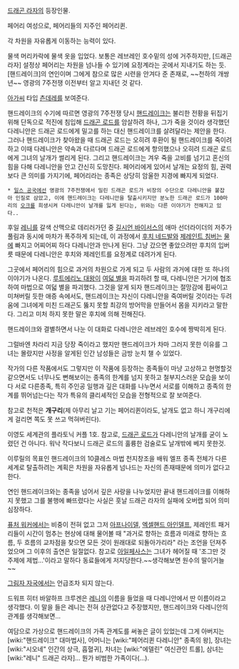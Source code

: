 [[드래곤 라자]]의 등장인물.

페어리 여성으로, 페어리들의 지주인 페어리퀸. 

각 차원을 자유롭게 이동하는 능력이 있다.

물색 머리카락에 물색 옷을 입었다. 보통은 레브레인 호수밑의 성에 거주하지만, [드래곤 라자] 설정상 페어리는 차원을 넘나들 수 있기에 요정계라는 곳에서 지내기도 하는 듯. [핸드레이크]의 연인이며 그에게 참으로 많은 시련을 안겨다 준 존재로, ~~천하의 개쌍년~~ 영광의 7주전쟁 이전부터 알고 지내던 것 같다.

[[아가씨]] 타입 [[츤데레]]를 보여준다.

핸드레이크의 수기에 따르면 영광의 7주전쟁 당시 [[핸드레이크]]는 불리한 전황을 뒤집기 위해 단독으로 적진에 침입해 [[드래곤 로드]]를 암살하려 하나, 그가 죽을 것이라 생각했던 다레니안은 드래곤 로드에게 밀고를 하는 대신 핸드레이크를 살려달라는 제안을 한다. 그러나 핸드레이크가 찾아왔을 때 드래곤 로드는 오히려 후환이 될 핸드레이크를 죽이려 하고 이때 다레니안은 약속과 다르다며 드래곤 로드에게 항의했으나 오히려 드래곤 로드에게 그녀의 날개가 썰리게 된다. 그리고 핸드레이크는 겨우 죽을 고비를 넘기고 혼신의 힘을 다해 다레니안을 안고 간신히 도망친다. 페어리에게 있어서 날개는 요정의 힘, 권력보다 큰 의미를 가지기에, 페어리라는 종족은 상당히 암울한 지경에 빠지게 되었다. 

 * [[일스 공국]]에선 영광의 7주전쟁에서 밀린 드래곤 로드가 비장의 수단으로 다레니안을 붙잡아 인질로 삼았고, 이에 핸드레이크는 다레니안을 탈출시키지만 분노한 드래곤 로드가 100마리의 [[오크]]를 희생시켜 다레니안이 날개를 잃게 된다는, 위와는 다른 이야기가 전해지고 있다..

후일 [[레니]]를 갈색 산맥으로 데리러가던 중 [[길시언 바이서스]]의 애마 선더라이더의 저주가 풀림과 동시에 마차가 폭주하게 되는데, 이 과정에서 [[후치 네드발]]와 [[제레인트 침버]]는 [[물]]에 빠지고 어찌어찌 하다 다레니안과 만나게 된다. 그냥 갔으면 좋았으려만 후치의 입버릇 때문에 다레니안은 후치와 제레인트를 요정계로 데려가게 된다.

그곳에서 페어리의 힘으로 과거의 차원으로 가게 되고 두 사람의 과거에 대한 또 하나의 이야기가 나온다. [[루트에리노 대왕]]이 [[여덟 별]]을 파괴하려 할 때, 다레니안은 거기에 협조하여 마법으로 여덟 별을 파괴했다. 그것을 알게 되자 핸드레이크는 절망감에 휩싸이고 미쳐버릴 듯한 애증 속에서도, 핸드레이크는 자신이 다레니안을 죽여버릴 것이라는 두려움에 그녀에게 미친 드래곤도 뚫지 못할 최강의 방어막을 만들어서 몸을 지키라고 말한다. 그리고 미처 하지 못한 말은 후치에 의해 전해진다.

핸드레이크와 결별하면서 나눈 이 대화로 다레니안은 레브레인 호수에 짱박히게 된다.

그럴바엔 차라리 지금 당장 죽이라고 했지만 핸드레이크가 차마 그러지 못한 이유를 그녀는 몰랐지만 사정을 알게된 인간 남성들은 금방 눈치 챌 수 있었다.

작가의 다른 작품에서도 그렇지만 이 작품에 등장하는 종족들이 마냥 고상하고 현명할것같으면서도 너무나도 뻔해보이는 종족의 한계를 넘지 못하고 철부지스러운 모습을 보이다 서로 다른종족, 특히 주인공 일행과 깊은 대화를 나누면서 서로를 이해하고 종족의 한계를 뛰어넘는다는 작가 특유의 클리셰적인 모습을 전형적으로 잘 보여준다. 

참고로 천적은 '''개구리'''(제 아무리 날고 기는 페어리퀸이라도, 날개도 없고 하니 개구리에게 걸리면 쪽도 못 쓰고 먹혀버린다).

이영도 세계관의 플라토닉 커플 1호. 참고로, [[드래곤 로드]]가 다레니안의 날개를 굳이 노렸던 건 아니다. 워낙 작다보니 드래곤 로드의 훌륭한 검술로도 날개밖에 베지 못한것.

이루릴의 목표인 핸드레이크의 10클레스 마법 천지창조을 배워 엘프 종족 전체가 다른 세계로 탈출하려는 계획은 차원을 자유롭게 넘나드는 자신의 존재때문에 의미가 없다고 한다.


연인 핸드레이크와는 종족을 넘어서 깊은 사랑을 나누었지만 끝내 핸드레이크를 이해하지 못했고 그를 불행에 빠뜨렸다는 사실은 훗날 드래곤 라자의 실패에 오버랩 되어 의미심장하다.

[[퓨처 워커]]에서는 비중이 전혀 없고 그저 [[아프나이델]], [[엑셀핸드 아인델프]], 제레인트 패거리들이 시간이 멈추는 현상에 대해 물어볼 때 "과거로 향하는 흐름과 미래로 향하는 흐름, 두 흐름의 교차점을 찾으면 모든 것이 원래대로 되돌아가리라" 라는 조언을 던져주었으며 그 이후의 출연은 일절없다.
참고로 [[아일페사스]]는 그녀가 헤어질 때 '조그만 것 주제에 제법...'이라고 말하다 동료들에게 저지당한다.~~생각해보면 원수의 딸이거늘~~

[[그림자 자국]]에서는 언급조차 되지 않는다.

드워프 히터 바알하프 크루겐은 [[레니]]의 이름을 들었을 때 다레니안에서 딴 이름이라고 생각했다. 이 말을 들은 레니는 전혀 상관없다고 주장했지만, 핸드레이크와 다레니안의 관계를 생각해보면...

여담으로 가상으로 핸드레이크의 가족 관계도를 써놓은 글이 있었는데 그게 아버지는 [wiki:"핸드레이크" 대마법사], 어머니는 [wiki:"페어리퀸 다레니안" 종족의 왕], 장녀는 [wiki:"시오네" 인간의 상극, 흡혈귀], 차녀는 [wiki:"에델린" 여신관인 트롤], 삼녀는 [wiki:"레니" 드래곤 라자]... 뭔가 비범한 가족이다(...). 
